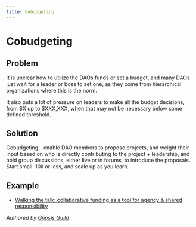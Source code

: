 ```yaml
---
title: Cobudgeting
---
```


# Cobudgeting

## Problem

It is unclear how to utilize the DAOs funds or set a budget, and many DAOs just wait for a leader or boss to set one, as they come from hierarchical organizations where this is the norm.

It also puts a lot of pressure on leaders to make all the budget decisions, from $X up to $XXX,XXX, when that may not be necessary below some defined threshold.

## Solution

Cobudgeting - enable DAO members to propose projects, and weight their input based on who is directly contributing to the project + leadership, and hold group discussions, either live or in forums, to introduce the proposals. Start small. 10k or less, and scale up as you learn.

## Example

- [Walking the talk: collaborative funding as a tool for agency & shared responsibility](https://medium.com/greaterthan/how-to-use-money-as-a-tool-for-creating-agency-shared-responsibility-c17d5875d816)

*Authored by [Gnosis Guild](https://gnosisguild.org)*